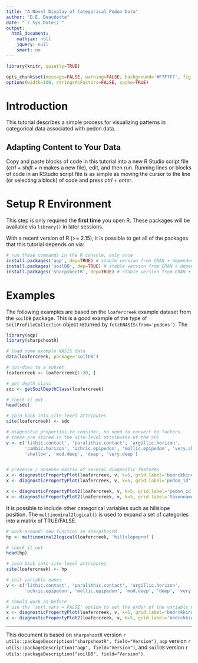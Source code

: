 ```yaml
---
title: "A Novel Display of Categorical Pedon Data"
author: "D.E. Beaudette"
date: "`r Sys.Date()`"
output:
  html_document:
    mathjax: null
    jquery: null
    smart: no
---
```



```r
library(knitr, quietly=TRUE)

opts_chunk$set(message=FALSE, warning=FALSE, background='#F7F7F7', fig.align='center', fig.retina=2, dev='png', tidy=FALSE, verbose=FALSE)
options(width=100, stringsAsFactors=FALSE, cache=TRUE)
```


# Introduction
This tutorial describes a simple process for visualizing patterns in categorical data associated with pedon data.

## Adapting Content to Your Data
Copy and paste blocks of code in this tutorial into a new R Studio script file (*ctrl + shift + n* makes a new file), edit, and then run. Running lines or blocks of code in an RStudio script file is as simple as moving the cursor to the line (or selecting a block) of code and press *ctrl + enter*.

# Setup R Environment
This step is only required the **first time** you open R. These packages will be available via `library()` in later sessions.

With a recent version of R (>= 2.15), it is possible to get all of the packages that this tutorial depends on via:
```r
# run these commands in the R console, only once
install.packages('aqp', dep=TRUE) # stable version from CRAN + dependencies
install.packages('soilDB', dep=TRUE) # stable version from CRAN + dependencies
install.packages('sharpshootR', dep=TRUE) # stable version from CRAN + dependencies
```


# Examples
The following examples are based on the `loafercreek` example dataset from the `soilDB` package. This is a good example of the type of `SoilProfileCollection` object returned by `fetchNASIS(from='pedons')`. The 

```r
library(aqp)
library(sharpshootR)

# load some example NASIS data
data(loafercreek, package='soilDB')

# cut-down to a subset
loafercreek <- loafercreek[1:20, ]

# get depth class
sdc <- getSoilDepthClass(loafercreek)

# check it out
head(sdc)

# join back into site-level attributes
site(loafercreek) <- sdc

# diagnostic properties to consider, no need to convert to factors
# these are stored in the site-level attributes of the SPC
v <- c('lithic.contact', 'paralithic.contact', 'argillic.horizon', 
       'cambic.horizon', 'ochric.epipedon', 'mollic.epipedon', 'very.shallow',
       'shallow', 'mod.deep', 'deep', 'very.deep')


# presence / absense matrix of several diagnostic features
x <- diagnosticPropertyPlot(loafercreek, v, k=5, grid.label='bedrckkind', dend.label = 'taxonname')
x <- diagnosticPropertyPlot(loafercreek, v, k=5, grid.label='pedon_id', dend.label = 'taxonname')

x <- diagnosticPropertyPlot2(loafercreek, v, k=5, grid.label='pedon_id')
x <- diagnosticPropertyPlot2(loafercreek, v, k=5, grid.label='taxonname')
```

It is possible to include other categorical variables such as hillslope position. The `multinominal2logical()` is used to expand a set of categories into a matrix of TRUE/FALSE.

```r
# work-around: new function in sharpshootR
hp <- multinominal2logical(loafercreek, 'hillslopeprof')

# check it out
head(hp)

# join back into site-level attributes
site(loafercreek) <- hp

# init variable names
v <- c('lithic.contact', 'paralithic.contact', 'argillic.horizon', 
       'ochric.epipedon', 'mollic.epipedon', 'mod.deep', 'deep', 'very.deep', levels(loafercreek$hillslope_pos))

# should work as before
# use the 'sort.vars = FALSE' option to set the order of the variable names to the order they are listed in 'v'
x <- diagnosticPropertyPlot(loafercreek, v, k=5, grid.label='bedrckkind', dend.label = 'taxonname', sort.vars = FALSE)
x <- diagnosticPropertyPlot2(loafercreek, v, k=5, grid.label='bedrckkind', sort.vars = FALSE)
```


----------------------------
This document is based on `sharpshootR` version `r utils::packageDescription("sharpshootR", field="Version")`, `aqp` version `r utils::packageDescription("aqp", field="Version")`, and `soilDB` version `r utils::packageDescription("soilDB", field="Version")`.

